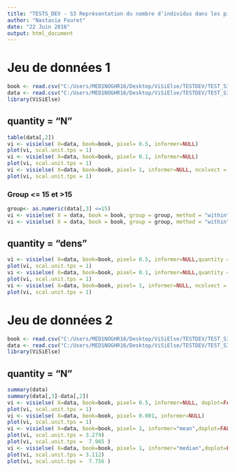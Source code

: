 ```yaml
---
title: "TESTS_DEV - S3 Représentation du nombre d’individus dans les pixels"
author: "Nastasia Fouret"
date: "22 Juin 2016"
output: html_document
---
```

# Jeu de données 1

```r
book <- read.csv("C:/Users/MED1NOGHR16/Desktop/ViSiElse/TESTDEV/TEST_S3/data/bookvar4.csv", sep=";", na.strings="", stringsAsFactors=FALSE)
data <- read.csv("C:/Users/MED1NOGHR16/Desktop/ViSiElse/TESTDEV/TEST_S3/data/data5.csv", dec=",",sep=";", na.strings="", stringsAsFactors=FALSE)
library(ViSiElse)
```

## quantity = "N"

```r
table(data[,2])
vi <- visielse( X=data, book=book, pixel= 0.5, informer=NULL)
plot(vi, scal.unit.tps = 1)
vi <- visielse( X=data, book=book, pixel= 0.1, informer=NULL)
plot(vi, scal.unit.tps = 1)
vi <- visielse( X=data, book=book, pixel= 1, informer=NULL, ncolvect = 14)
plot(vi, scal.unit.tps = 1)
```

### Group <= 15 et >15

```r

group<- as.numeric(data[,3] <=15)
vi <- visielse( X = data, book = book, group = group, method = "within" , pixel=1 ,tests=FALSE, informer=NULL)
vi <- visielse( X = data, book = book, group = group, method = "within" ,grwithin = 1, pixel=1 ,tests=FALSE, informer=NULL)

```

## quantity = "dens"
```r
vi <- visielse( X=data, book=book, pixel= 0.5, informer=NULL,quantity = "dens",doplot=FALSE)
plot(vi, scal.unit.tps = 1)
vi <- visielse( X=data, book=book, pixel= 0.1, informer=NULL,quantity = "dens",doplot=FALSE)
plot(vi, scal.unit.tps = 1)
vi <- visielse( X=data, book=book, pixel= 1, informer=NULL, ncolvect = 14,quantity = "dens",doplot=FALSE)
plot(vi, scal.unit.tps = 1)
```

# Jeu de données 2

```r
book <- read.csv("C:/Users/MED1NOGHR16/Desktop/ViSiElse/TESTDEV/TEST_S3/data/bookvar4.csv", sep=";", na.strings="", stringsAsFactors=FALSE)
data <- read.csv("C:/Users/MED1NOGHR16/Desktop/ViSiElse/TESTDEV/TEST_S3/data/data4.csv", dec=",",sep=";", na.strings="", stringsAsFactors=FALSE)
library(ViSiElse)
```

## quantity = "N"

```r
summary(data)
summary(data[,3]-data[,2])
vi <- visielse( X=data, book=book, pixel= 0.5, informer=NULL, doplot=FALSE)
plot(vi, scal.unit.tps = 1)
vi <- visielse( X=data, book=book, pixel= 0.001, informer=NULL)
plot(vi, scal.unit.tps = 1)
vi <- visielse( X=data, book=book, pixel= 1, informer="mean",doplot=FALSE)
plot(vi, scal.unit.tps = 3.279)
plot(vi, scal.unit.tps =  7.965 )
vi <- visielse( X=data, book=book, pixel= 1, informer="median",doplot=FALSE)
plot(vi, scal.unit.tps = 3.112)
plot(vi, scal.unit.tps =  7.756 )
```



